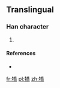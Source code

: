 ==Translingual==

===Han character===
{{Han char|rn=93|rad=牛|as=12|sn=16|four=22527|canj=HQHKB}}

# {{defn|Han|sort=牛12}}

====References====
* {{Han ref|kx=0704.210|dkj=20175|hdz=31820.020|uh=729E|ud=29342|bh=EA5A|bd=59994}}

[[fr:犞]]
[[pl:犞]]
[[zh:犞]]